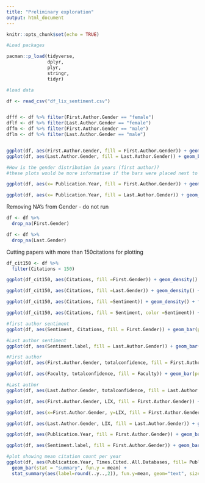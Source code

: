 ```yaml
---
title: "Preliminary exploration"
output: html_document
---
```


```r
knitr::opts_chunk$set(echo = TRUE)
```


```r
#Load packages 

pacman::p_load(tidyverse,
               dplyr,
               plyr,
               stringr,
               tidyr)
```

```r
#load data 

df <- read_csv("df_lix_sentiment.csv")


dfff <- df %>% filter(First.Author.Gender == "female")
dflf <- df %>% filter(Last.Author.Gender == "female")
dffm <- df %>% filter(First.Author.Gender == "male")
dflm <- df %>% filter(Last.Author.Gender == "male")


ggplot(df, aes(First.Author.Gender, fill = First.Author.Gender)) + geom_bar()
ggplot(df, aes(Last.Author.Gender, fill = Last.Author.Gender)) + geom_bar()

#How is the gender distribution in years (first author)?
#these plots would be more informative if the bars were placed next to eachother, but I dont know how to do that, without specifying a y-axis. 

ggplot(df, aes(x= Publication.Year, fill = First.Author.Gender)) + geom_bar(position=position_dodge(preserve = "single"))

ggplot(df, aes(x= Publication.Year, fill = Last.Author.Gender)) + geom_bar(position=position_dodge(preserve = "single"))

```

Removing NA's from Gender - do not run
```r
df <- df %>%
  drop_na(First.Gender)

df <- df %>%
  drop_na(Last.Gender)

```

Cutting papers with more than 150citations for plotting
```r
df_cit150 <- df %>%
  filter(Citations < 150)
```


```r
ggplot(df_cit150, aes(Citations, fill =First.Gender)) + geom_density() + facet_wrap(~First.Gender)

ggplot(df_cit150, aes(Citations, fill =Last.Gender)) + geom_density() + facet_wrap(~Last.Gender)

ggplot(df_cit150, aes(Citations, fill =Sentiment)) + geom_density() + facet_wrap(~Sentiment)

ggplot(df_cit150, aes(Citations, fill = Sentiment, color =Sentiment)) + geom_density( alpha=0.1) + facet_wrap(~First.Gender)
```


```r
#first author sentiment 
ggplot(df, aes(Sentiment, Citations, fill = First.Gender)) + geom_bar(position="dodge",  stat='summary', fun.y=mean) + geom_errorbar(stat='summary', fun.data=mean_se, width=0.2,position=position_dodge(0.9))

#Last author sentiment
ggplot(df, aes(Sentiment.label, fill = Last.Author.Gender)) + geom_bar(position=position_dodge(preserve = "single"))


```



```r
#First author
ggplot(df, aes(First.Author.Gender, totalconfidence, fill = First.Author.Gender)) + geom_bar(position=position_dodge(preserve = "single"), stat='summary', fun.y=mean) + geom_errorbar(stat='summary', fun.data=mean_se, width=0.5)

ggplot(df, aes(Faculty, totalconfidence, fill = Faculty)) + geom_bar(position=position_dodge(preserve = "single"), stat='summary', fun.y=mean) + geom_errorbar(stat='summary', fun.data=mean_se, width=0.5) + facet_wrap(~First.Author.Gender)

#Last author
ggplot(df, aes(Last.Author.Gender, totalconfidence, fill = Last.Author.Gender)) + geom_bar(position=position_dodge(preserve = "single"), stat='summary', fun.y=mean) + geom_errorbar(stat='summary', fun.data=mean_se, width=0.5)

```

```r

ggplot(df, aes(First.Author.Gender, LIX, fill = First.Author.Gender)) + geom_bar(position=position_dodge(preserve = "single"), stat='summary', fun.y=mean) + geom_errorbar(stat='summary', fun.data=mean_se, width=0.5)

ggplot(df, aes(x=First.Author.Gender, y=LIX, fill = First.Author.Gender))+labs(x ="Gender", y ="LIX")+geom_boxplot(width =0.5) +stat_summary(fun.y =mean, geom ="point", shape =23, colour ="Black")

ggplot(df, aes(Last.Author.Gender, LIX, fill = Last.Author.Gender)) + geom_bar(position=position_dodge(preserve = "single"), stat='summary', fun.y=mean) + geom_errorbar(stat='summary', fun.data=mean_se, width=0.5)

```

```r
ggplot(df, aes(Publication.Year, fill = First.Author.Gender)) + geom_bar(position=position_dodge(preserve = "single"))

ggplot(df, aes(Sentiment.label, fill = First.Author.Gender)) + geom_bar(position=position_dodge(preserve = "single")) + facet_wrap(~Publication.Year)

```


```r
#plot showing mean citation count per year 
ggplot(df, aes(Publication.Year, Times.Cited..All.Databases, fill= Publication.Year))+
  geom_bar(stat = "summary", fun.y = mean) +
  stat_summary(aes(label=round(..y..,2)), fun.y=mean, geom="text", size=4, vjust = -0.3)
```

